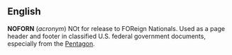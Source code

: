 ==English==

'''NOFORN''' (''acronym'') NOt for release to FOReign Nationals.  Used as a page header and footer in classified U.S. federal government documents, especially from the [[Pentagon]].